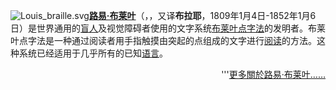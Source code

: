 [[File:Louis_braille.svg|left]]'''[[路易·布莱叶|路易·布莱叶]]'''（{{lang-fr|Louis Braille}}，{{IPA-fr|lwi bʁɑj|pron}}，又译'''布拉耶'''，1809年1月4日-1852年1月6日）是世界通用的[[盲人|盲人]]及视觉障碍者使用的文字系统[[布莱叶点字法|布莱叶点字法]]的发明者。布莱叶点字法是一种通过阅读者用手指触摸由突起的点组成的文字进行[[阅读|阅读]]的方法。这种系统已经适用于几乎所有的已知[[语言|语言]]。
<div style="text-align: right;">'''[[路易·布莱叶|更多關於路易·布莱叶……]]</div>